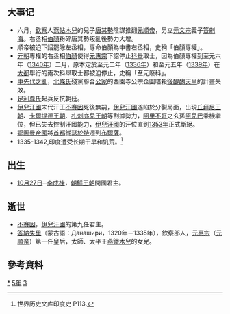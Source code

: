 {{yearTOC|1335|元'''[[元统_(元惠宗)|元统]]三年'''，'''[[至元_(元惠宗)|至元]]元年'''；越南'''[[開祐|開祐]]七年'''；日本南朝'''[[建武_(後醍醐天皇)|建武]]二年'''}}
== 大事记 ==
*六月，[[欽察|欽察]]人[[燕帖木兒|燕帖木兒]]的兒子[[唐其勢|唐其勢]]陰謀推翻[[元順帝|元順帝]]，另立[[元文宗|元文宗]]義子[[答剌海|答剌海]]。右丞相[[伯顏_(元末)|伯顏]]粉碎唐其勢叛亂後勢力大增。
*順帝被迫下詔罷除左丞相，專命伯顏為中書右丞相，史稱「伯顏專權」。
*[[元朝|元朝]]專權的右丞相[[伯顏_(元末)|伯顏]]使得[[元惠宗|元惠宗]]下詔停止[[元朝科舉|科舉]]取士，因為伯顏專權到至元六年（[[1340年|1340年]]）二月，原本定於至元二年（[[1336年|1336年]]）和至元五年（[[1339年|1339年]]）在[[大都|大都]]舉行的兩次科舉取士都被迫停止，史稱「至元廢科」。
*[[中先代之亂|中先代之亂]]，[[北條氏|北條氏]]殘黨聯合[[公家|公家]]的西園寺公宗企圖暗殺[[後醍醐天皇|後醍醐天皇]]的計畫失敗。
*[[足利尊氏|足利尊氏]]起兵反抗朝廷。
*[[伊兒汗國|伊兒汗國]]末代汗王[[不賽因|不賽因]]死後無嗣，[[伊兒汗國|伊兒汗國]]遂陷於分裂局面，出現[[丘拜尼王朝|丘拜尼王朝]]、[[卡爾提德王朝|卡爾提德王朝]]、[[札剌亦兒王朝|札剌亦兒王朝]]等割據勢力，[[阿里不哥|阿里不哥]]之玄孫[[阿兒巴|阿兒巴]]乘機繼位，但已失去控制汗國能力，[[伊兒汗國|伊兒汗國]]的汗位直到[[1353年|1353年]]正式斷絕。
*[[鄂圖曼帝國|鄂圖曼帝國]]將[[首都|首都]]從[[瑟於特|瑟於特]]遷到[[布爾薩|布爾薩]]。
*1335-1342,印度遭受长期干旱和饥荒。<ref name="India_01">世界历史文库印度史 P113.</ref>

== 出生 ==
*[[10月27日|10月27日]]─[[李成桂|李成桂]]，[[朝鮮王朝|朝鮮王朝]]開國君主。

== 逝世 ==
*[[不賽因|不賽因]]，[[伊兒汗國|伊兒汗國]]的第九任君主。
*[[答納失里|答納失里]]（蒙古語：Данашири，1320年－1335年），欽察部人，[[元惠宗|元惠宗]]（[[元順帝|元順帝]]）第一任皇后，太師、太平王[[燕鐵木兒|燕鐵木兒]]的女兒。

== 參考資料 ==
{{reflist}}


{{Wikisource year mention}}
[[Category:1335年|*]]
[[Category:1330年代|5年]]
[[Category:14世纪各年|3]]